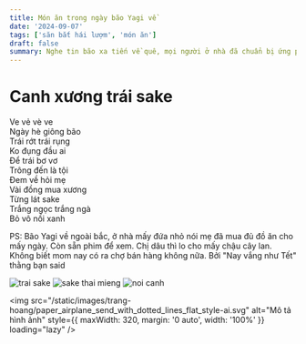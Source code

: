```yaml
---
title: Món ăn trong ngày bão Yagi về
date: '2024-09-07'
tags: ['săn bắt hái lượm', 'món ăn']
draft: false
summary: Nghe tin bão xa tiến về quê, mọi người ở nhà đã chuẩn bị ứng phó. Không biết thế nào
---
```


# Canh xương trái sake

Ve vẻ vè ve  
Ngày hè giông bão  
Trái rớt trái rụng  
Ko đụng đầu ai  
Để trái bơ vơ  
Trông đến là tội  
Đem về hỏi mẹ  
Vài đồng mua xương  
Từng lát sake  
Trắng ngọc trắng ngà  
Bỏ vô nồi xanh

PS: Bão Yagi về ngoài bắc, ở nhà mấy đứa nhỏ nói mẹ đã mua đủ đồ ăn cho mấy ngày. Còn sẵn phim để xem. Chị dâu thì lo cho mấy chậu cây lan. Không biết mom nay có ra chợ bán hàng không nữa. Bởi "Nay vắng như Tết" thằng bạn said

![trai sake](/static/images/7cf78b9b-1c07-42da-a205-8cf63fffdaa0/trai-sake.webp)
![sake thai mieng](/static/images/7cf78b9b-1c07-42da-a205-8cf63fffdaa0/sake-thai-mieng-nho.webp)
![noi canh](/static/images/7cf78b9b-1c07-42da-a205-8cf63fffdaa0/noi-canh-sake.webp)

<img
  src="/static/images/trang-hoang/paper_airplane_send_with_dotted_lines_flat_style-ai.svg"
  alt="Mô tả hình ảnh"
  style={{ maxWidth: 320, margin: '0 auto', width: '100%' }}
  loading="lazy"
/>
